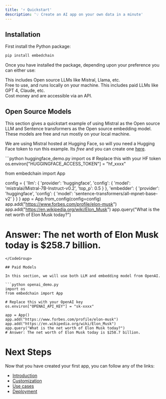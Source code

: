 ---
title: '⚡ Quickstart'
description: '💡 Create an AI app on your own data in a minute'
---

## Installation

First install the Python package:

```bash
pip install embedchain
```

Once you have installed the package, depending upon your preference you can either use:

<CardGroup cols={2}>
  <Card title="Open Source Models" icon="osi" href="#open-source-models">
  This includes Open source LLMs like Mistral, Llama, etc.<br/>
  Free to use, and runs locally on your machine.
  </Card>
  <Card title="Paid Models" icon="dollar-sign" href="#paid-models" color="#4A154B">
    This includes paid LLMs like GPT 4, Claude, etc.<br/>
    Cost money and are accessible via an API.
  </Card>
</CardGroup>

## Open Source Models

This section gives a quickstart example of using Mistral as the Open source LLM and Sentence transformers as the Open source embedding model. These models are free and run mostly on your local machine.

We are using Mistral hosted at Hugging Face, so will you need a Hugging Face token to run this example. Its *free* and you can create one [here](https://huggingface.co/docs/hub/security-tokens).

<CodeGroup>
```python huggingface_demo.py
import os
# Replace this with your HF token
os.environ["HUGGINGFACE_ACCESS_TOKEN"] = "hf_xxxx"

from embedchain import App

config = {
  'llm': {
    'provider': 'huggingface',
    'config': {
      'model': 'mistralai/Mistral-7B-Instruct-v0.2',
      'top_p': 0.5
    }
  },
  'embedder': {
    'provider': 'huggingface',
    'config': {
      'model': 'sentence-transformers/all-mpnet-base-v2'
    }
  }
}
app = App.from_config(config=config)
app.add("https://www.forbes.com/profile/elon-musk")
app.add("https://en.wikipedia.org/wiki/Elon_Musk")
app.query("What is the net worth of Elon Musk today?")
# Answer: The net worth of Elon Musk today is $258.7 billion.
```
</CodeGroup>

## Paid Models

In this section, we will use both LLM and embedding model from OpenAI.

```python openai_demo.py
import os
from embedchain import App

# Replace this with your OpenAI key
os.environ["OPENAI_API_KEY"] = "sk-xxxx"

app = App()
app.add("https://www.forbes.com/profile/elon-musk")
app.add("https://en.wikipedia.org/wiki/Elon_Musk")
app.query("What is the net worth of Elon Musk today?")
# Answer: The net worth of Elon Musk today is $258.7 billion.
```

# Next Steps

Now that you have created your first app, you can follow any of the links:

* [Introduction](/get-started/introduction)
* [Customization](/components/introduction)
* [Use cases](/use-cases/introduction)
* [Deployment](/get-started/deployment)
